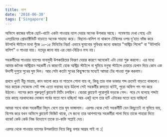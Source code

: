 ```yaml
---
title: ন্যাপ
date: '2018-06-30'
tags: ['Singapore']
---
```


অফিসে কাজের ফাঁকে ছোট-খাটো একটা পাওয়ার ন্যাপ দেয়ার অনেক উপকার আছে। গবেষণায় দেখা গেছে এটা এমপ্লয়িদের প্রোডাক্টিভিটি বাড়াতে অনেক সাহায্য করে। বিছানা-বালিশ না থাকলে টেবিলের ওপর দু'হাত ভাঁজ করে উটপাখি স্টাইলে মাথা গুঁজে ১০-১৫ মিনিটের নিদ্রা! এভাবে ঘুমানোর সুবিধার জন্যে বাজারে "অস্ট্রিচ পিলো" বা "উটপাখি বালিশ" ও পাওয়া যায়। যতদূর জানা যায় এর বেচা-বিক্রিও মন্দ নয়।

সহকর্মীদের পাওয়ার ন্যাপের নানামুখী উপকারিতার বিবরণ দেয়ার কারণে অনেকেই এটা নেয়া শুরু করলো। এর মধ্যে আমার জনৈক অস্ট্রিয়ান সহকর্মী যে কারণেই হোক অস্ট্রিচ স্টাইলে না ঘুমিয়ে মনুষ্য স্টাইলে চেয়ারে হেলান দিয়ে কোন এক উদাসী দুপুরে সুখের ঘুম দিল। আর সেটা কতটা সুখের কিছুক্ষণের মধ্যেই আমরা টের পাওয়া শুরু করলাম।

প্রথমে খুবই নীচু মাত্রায়, কান ভালো করে না পাতলে শোনা যায় না, কিন্তু তার নাক ডাকার শব্দ ক্রমেই বাড়তে থাকলো। মাত্র কয়েক সেকেন্ডে সেই শব্দ এতো ভয়াবহ হয়ে উঠলো সেই সহকর্মীর রুমতো বটেই, পুরো অফিস গম গম করে উঠলো। পাশের রুমে গুরুত্বপূর্ণ ক্লায়েণ্ট মিটিং চলছিল। বেচারা ক্লায়েণ্ট পুরোপুরি ভড়কে গেল। পরে সে বলেছে শব্দটা তার কাছে নরখাদকের ভোজন পর্বের মতো মনে হচ্ছিল! আর একটু হলে তার হার্ট এটাকের মতো হয়ে যাচ্ছিল!

আমরা সাথে থাকা সহকর্মীরা বিদ্যুৎ বেগে তার ঘুম ভাঙ্গালাম। এরপর থেকে সেই সহকর্মীটি যেন কিছুতেই না ঘুমিয়ে যায়, বিশেষ করে যখন অফিসে ক্লায়েন্ট ভিজিট থাকে, সে জন্যে তার আশপাশের সহকর্মীরা পালা দিয়ে তাকে পাহারা দিতে থাকে! কেউ কেউ নিজ উদ্যোগে তাকে চা-কফি সাপ্লাই দেয়।

এরপর থেকে পাওয়ার ন্যাপের উপকারিতা নিয়ে কিছু বলার আগ্রহ পাই না :(
